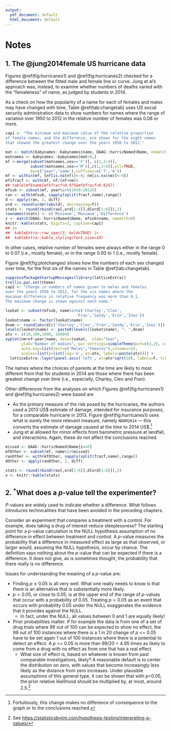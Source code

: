 ```yaml
---
output:
  pdf_document: default
  html_document: default
---
```


# Notes

## 1. The @jung2014female US hurricane data {#hurricanes .unnumbered}

Figures \@ref(fig:hurricanes1) and \@ref(fig:hurricanes2) checked for a difference between the fitted male and female line or curve. Jung et al's approach was, instead, to examine whether numbers of deaths varied with the "femaleness" of name, as judged by students in 2014.

As a check on how the popularity of a name for each of females and males may have changed with time, Table \@ref(tab:changetab) uses US social security administration data to show numbers for names where the range of variation over 1950 to 2012 in the relative number of females was 0.08 or more.

```r
cap1 <- "The minimum and maximum value of the relative proportion
of female names, and the difference, are shown for the eight names
that showed the greatest change over the years 1950 to 2012."
```

```r
mat <- match(babynames::babynames$name, DAAG::hurricNamed$Name, nomatch=0)
matnames <- babynames::babynames[mat>0,]
mf <-merge(subset(matnames,sex=='F')[, c(1,3:4)], 
           subset(matnames,sex=='M')[,c(1,3:4)],all=TRUE,
           by=c("year",'name'),suffixes=c('f','m'))
mf <- within(mf, {nf[is.na(nf)]<-0; nm[is.na(nm)]<-0})
mf$fracf <- with(mf, nf/(nf+nm))
## table(mf$name[mf$fracf>0.075&mf$fracf<0.925])
mfsub <- subset(mf, year%in%(1950:2012))
ran <- with(mfsub, sapply(split(fracf,name),range))
d <- apply(ran, 2, diff)
ord <- round(order(abs(d), decreasing=T))
stats <- round(rbind(ran[,ord[1:8]],d[ord[1:8]]),2)
rownames(stats) <- c('Minimum','Maximum','Difference')
z <- match(DAAG::hurricNamed$Name, mfsub$name, nomatch=0)
knitr::kable(stats, digits=2, caption=cap1) 
## |> 
##  kableExtra::row_spec(3, bold=TRUE) |> 
##  kableExtra::kable_styling(font_size=10)
```

In other cases, relative number of females were always either in the range 0 to 0.07 (i.e., mostly female), or in the range 0.93 to 1 (i.e., mostly female).

Figure \@ref(fig:plotchanges) shows how the numbers of each sex changed over time, for the first six of the names in Table \@ref(tab:changetab).

```r
suppressPackageStartupMessages(library(latticeExtra))
trellis.par.set(theme)
cap2 <- "Change in numbers of names given to males and females
over the years 1950 to 2012, for the six names where the 
maximum difference in relative frequency was more than 0.1.
The maximum change is shown against each name."
```

```r
lookat <- subset(mfsub, name%in%c('Charley','Cleo',
                               'Fran','Sandy','Erin','Inez'))
lookat$name <- factor(lookat$name)
dnam <- round(abs(d[c('Charley','Cleo','Fran','Sandy','Erin','Inez')]),2)
levels(lookat$name) <- paste0(levels(lookat$name), ": ",dnam)
atx <- c(10,100,1000, 10000)
xyplot(nm+nf~year|name, data=lookat,  xlab="Year", 
       ylab="Number of babies", par.settings=simpleTheme(pch=c(3,2), cex=0.8), 
       auto.key=list(text=c("Males","Females"),columns=2),
       scales=list(y=list(log='e', at=atx, labels=paste(atx)))) +
  latticeExtra::layer(panel.axis('left', at=atx*sqrt(10), labels=F, tck=0.5))
```

The names where the choices of parents at the time are likely to most different from that for students in 2014 are those where there has been greatest change over time (i.e., especially, Charley, Cleo and Fran).

\enlargethispage{21pt}

Other differences from the analyses on which Figures \@ref(fig:hurricanes1) and \@ref(fig:hurricanes2) were based are

-   As the primary measure of the risk posed by the hurricanes, the authors used a 2013 US\$ estimate of damage, intended for insurance purposes, for a comparable hurricane in 2013. Figure \@ref(fig:hurricanes1) uses what is surely the more relevant measure, namely `NDAM2014` --- this converts the estimate of damage caused at the time to 2014 US\$.[^10-notes-1]
-   Jung et al allowed for minor effects from barometric pressure at landfall, and interactions. Again, these do not affect the conclusions reached.

[^10-notes-1]: Fortuitously, this change makes no difference of consequence to the graph or to the conclusions reached.

```r
missed <- DAAG::hurricNamed$Name[z==0]
mfOther <- subset(mf, name%in%missed)
ranOther <- with(mfOther, sapply(split(fracf,name),range))
dOther <- apply(ranOther, 2, diff)
```

```r
stats <- round(rbind(ran[,ord[1:8]],d[ord[1:8]]),2)
x <- knitr::kable(stats)
```

## 2. $^*$What does a $p$-value tell the experimenter? {#pval .unnumbered}

$P$-values are widely used to indicate whether a difference. What follows introduces technicalities that have been avoided in the preceding chapters.

Consider an experiment that compares a treatment with a control. For example, does taking a drug of interest reduce sleeplessness? The starting point for a $p$-value calculation is the NULL hypothesis assumption of no difference in effect between treatment and control. A $p$-value measures the probability that a difference in measured effect as large as that observed, or larger would, assuming the NULL hypothesis, occur by chance. The definition says nothing about the $p$-value that can be expected if there is a difference. It does not give, as is sometimes thought, the probability that there really is no difference.

Issues for understanding the meaning of a $p$-value are:

-   Finding $p \leq 0.05$ is all very well. What one really needs to know is that there is an alternative that is substantially more likely.
-   $p = 0.05$, or close to 0.05, is at the upper end of the range of $p$-values that occur with a probability of 0.05. Treating $p = 0.05$ as an event that occurs with probability 0.05 under the NULL exaggerates the evidence that it provides against the NULL.
    -   In fact, under the NULL, all values between 0 and 1 are equally likely!
-   Prior probabilities matter. If for example the data is from one of a set of drug trials where 99 out of 100 can be expected to show no effect, the 99 out of 100 instances where there is a 1 in 20 change of $p$ \<= 0.05 have to be set again 1 out of 100 instances where there is a potential to detect an effect. A $p$ \<= 0.05 is more than 99/20 = 4.95 times as likely to come from a drug with no effect as from one that has a real effect.
    -   What size of effect is, based on whatever is known from past comparable investigations, likely? A reasonable default is to center the distribution on zero, with values that become increasingly less likely as the distance from zero increases. Under plausible assumptions of this general type, it can be shown that with $p$=0.05, the prior relative likelihood should be multiplied by, at most, around 2.5.[^10-notes-2]

[^10-notes-2]: See <https://statisticsbyjim.com/hypothesis-testing/interpreting-p-values/>
